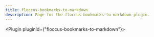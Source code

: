 ---
title: floccus-bookmarks-to-markdown
description: Page for the floccus-bookmarks-to-markdown plugin.
---


<Plugin pluginId={"floccus-bookmarks-to-markdown"}></Plugin>